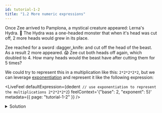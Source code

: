 ```yaml
---
id: tutorial-1-2
title: "1.2 More numeric expressions"
---
```



Once Zee arrived to Pamplona, a mystical creature appeared: Lerna's Hydra. :snake: The Hydra was a
one-headed monster that when it's head was cut off, 2 more heads would grew in its place.

Zee reached for a sword :dagger_knife: and cut off the head of the beast. As a result 2 more
appeared. :scream: Zee cut both heads off again, which doubled to 4. How many heads would the beast
have after cutting them for 5 times?

We could try to represent this in a multiplication like this: `2*2*2*2*2`, but we can leverage
[exponentiation](/docs/reference/language-guide/feel-numeric-expressions.md#exponentiation) and
represent it like the following expression:

<LiveFeel
  defaultExpression={dedent`
    // use exponentiation to represent the multiplications
    2*2*2*2*2`}
  feelContext='{"base": 2, "exponent": 5}'
  metadata={{ page: "tutorial-1-2" }}
/>

<details>
  <summary>Solution</summary>
  <div>
    <div>
      By the 5th time, there were 32 heads and no apparent way out, thankfully the heads started
      fighting with each other and Zee was able to escape.
    </div>
    <br />
    <pre title={'Expression'}>
      base ** exponent
    </pre>
  </div>
</details>
